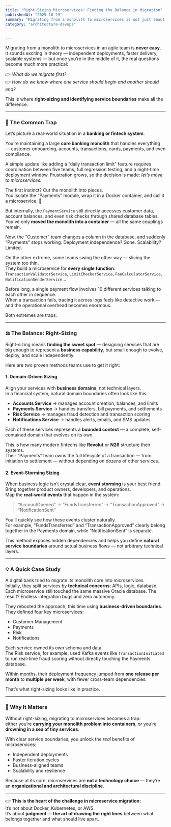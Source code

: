 ```yaml
---
title: "Right-Sizing Microservices: Finding the Balance in Migration"
publishedAt: "2025-10-29"
summary: "Migrating from a monolith to microservices is not just about containers and Kubernetes — it’s about finding the right service boundaries. Learn how right-sizing and domain-driven design help avoid the traps of both oversized and over-fragmented services, with a real-world example from a financial system."
category: "architecture-devops"

  
---
```


Migrating from a monolith to microservices in an agile team is **never easy**.  
It sounds exciting in theory — independent deployments, faster delivery, scalable systems — but once you’re in the middle of it, the real questions become much more practical:

👉 *What do we migrate first?*  
👉 *How do we know where one service should begin and another should end?*

This is where **right-sizing and identifying service boundaries** make all the difference.

---

### 🚧 The Common Trap

Let’s picture a real-world situation in a **banking or fintech system**.

You’re maintaining a large **core banking monolith** that handles everything — customer onboarding, accounts, transactions, cards, payments, and even compliance.  

A simple update like adding a “daily transaction limit” feature requires coordination between five teams, full regression testing, and a night-time deployment window. Frustration grows, so the decision is made: *let’s move to microservices.*

The first instinct? Cut the monolith into pieces.  
You isolate the “Payments” module, wrap it in a Docker container, and call it a microservice. 🎉  

But internally, the `PaymentService` still directly accesses customer data, account balances, and even risk checks through shared database tables. You’ve only **moved the monolith into a container** — all the same couplings remain.  

Now, the “Customer” team changes a column in the database, and suddenly “Payments” stops working. Deployment independence? Gone. Scalability? Limited.  

On the other extreme, some teams swing the other way — slicing the system too thin.  
They build a microservice for **every single function**:  
`TransactionValidatorService`, `LimitCheckerService`, `FeeCalculatorService`, `NotificationSenderService`...  

Before long, a single payment flow involves 10 different services talking to each other in sequence.  
When a transaction fails, tracing it across logs feels like detective work — and the operational overhead becomes enormous.  

Both extremes are traps.  

---

### ⚖️ The Balance: Right-Sizing

Right-sizing means **finding the sweet spot** — designing services that are big enough to represent a **business capability**, but small enough to evolve, deploy, and scale independently.

Here are two proven methods teams use to get it right:

#### 1. **Domain-Driven Sizing**

Align your services with **business domains**, not technical layers.  
In a financial system, natural domain boundaries often look like this:

- **Accounts Service** → manages account creation, balances, and limits  
- **Payments Service** → handles transfers, bill payments, and settlements  
- **Risk Service** → manages fraud detection and transaction scoring  
- **Notifications Service** → handles alerts, emails, and SMS updates  

Each of these services represents a **bounded context** — a complete, self-contained domain that evolves on its own.  

This is how many modern fintechs like **Revolut** or **N26** structure their systems.  
Their “Payments” team owns the full lifecycle of a transaction — from initiation to settlement — without depending on dozens of other services.

#### 2. **Event-Storming Sizing**

When business logic isn’t crystal clear, **event storming** is your best friend.  
Bring together product owners, developers, and operations.  
Map the **real-world events** that happen in the system:  

> “AccountOpened” → “FundsTransferred” → “TransactionApproved” → “NotificationSent”

You’ll quickly see how these events cluster naturally.  
For example, “FundsTransferred” and “TransactionApproved” clearly belong together in the Payments domain, while “NotificationSent” is separate.  

This method exposes hidden dependencies and helps you define **natural service boundaries** around actual business flows — not arbitrary technical layers.

---

### 💡 A Quick Case Study

A digital bank tried to migrate its monolith core into microservices.  
Initially, they split services by **technical concerns**: APIs, logic, database.  
Each microservice still touched the same massive Oracle database. The result? Endless integration bugs and zero autonomy.  

They rebooted the approach, this time using **business-driven boundaries**.  
They defined four key microservices:  
- Customer Management  
- Payments  
- Risk  
- Notifications  

Each service owned its own schema and data.  
The Risk service, for example, used Kafka events like `TransactionInitiated` to run real-time fraud scoring without directly touching the Payments database.  

Within months, their deployment frequency jumped from **one release per month** to **multiple per week**, with fewer cross-team dependencies.  

That’s what right-sizing looks like in practice.  

---

### 🚀 Why It Matters

Without right-sizing, migrating to microservices becomes a trap:  
either you’re **carrying your monolith problem into containers**, or you’re **drowning in a sea of tiny services**.  

With clear service boundaries, you unlock the *real* benefits of microservices:
- Independent deployments  
- Faster iteration cycles  
- Business-aligned teams  
- Scalability and resilience  

Because at its core, microservices are **not a technology choice** — they’re an **organizational and architectural discipline**.

---

👉 **This is the heart of the challenge in microservice migration:**  
It’s not about Docker, Kubernetes, or AWS.  
It’s about **judgment — the art of drawing the right lines** between what belongs together and what should live apart.
